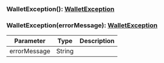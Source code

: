 

### WalletException(): [WalletException](#walletexception)



### WalletException(errorMessage): [WalletException](#walletexception)



| Parameter       | Type |  Description |
| --------------- | -------- | -------- |
| errorMessage | String |   |
